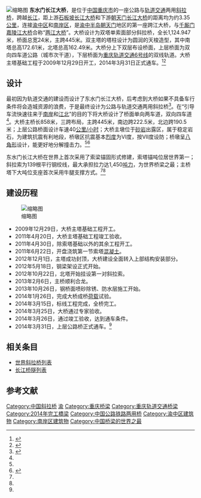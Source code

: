 {{Infobox bridge
|bridge_name=东水门长江大桥
|native_name=
|image=重庆 长江上的渡江大桥.jpg
|caption=
|official_name=
|carries=上层：双向四车道公路<br>下层：[[重庆轨道交通6号线|重庆轨道交通6号线]]
|crosses=[[长江|长江]]
|locale={{flagicon|CHN}}[[重庆市|重庆市]][[渝中区|渝中区]]－[[南岸区|南岸区]]
|maint=
|id=
|designer=招商局重庆交通科研设计院有限公司
|design=[[斜拉桥|斜拉桥]]
|mainspan={{convert|445|m|ft|0}}
|length={{convert|1124.947|m|ft|0}}
|width={{convert|24|m|ft|0}}
|clearance=
|below=
|height={{convert|172.61|m|ft|0}}
|traffic=
|begin=2009年12月29日
|complete=2014年3月15日
|open=2014年3月31日
|closed=
|toll=
|builder=中铁大桥局集团有限公司<br>中铁十三局集团有限公司
|map_cue=
|map_image=
|map_text=
|map_width=
|coordinates={{coord|29.560833|N|106.586944|E|region:CN_type:landmark|display=inline,title}}
|references=
|extra=
}}
[[File:東水門長江大橋.jpg|缩略图]]
'''东水门长江大桥'''，是位于[[中国|中国]][[重庆市|重庆市]]的一座公路与[[轨道交通|轨道交通]]两用[[斜拉桥|斜拉桥]]，跨越[[长江|长江]]，距上游[[石板坡长江大桥|石板坡长江大桥]]和下游[[朝天门长江大桥|朝天门长江大桥]]的距离均为约3.35[[公里|公里]]，连接[[渝中区|渝中区]]和[[南岸区|南岸区]]，是[[渝中半岛|渝中半岛]][[朝天门|朝天门]]地区的第一座跨江大桥，与[[千厮门嘉陵江大桥|千厮门嘉陵江大桥]]合称“[[两江大桥|两江大桥]]”。大桥设计为双塔单索面部分斜拉桥，全长1,124.947米，桥面总宽24米，主跨445米。双主塔的塔柱设计为圆润的天梭造型，其中南塔总高172.61米，北塔总高162.49米。大桥分上下双层布设桥面，上层桥面为双向四车道公路（城市次干道），下层桥面为[[重庆轨道交通6号线|重庆轨道交通6号线]]的双线轨道。大桥主塔基础工程于2009年12月29日开工，2014年3月31日正式通车。<ref name="zxw">{{cite web | url=http://www.chinanews.com/tp/hd2011/2014/03-31/328512.shtml | title=重庆东水门长江大桥通车 大桥修建刷新多项纪录 | publisher=中新网 | date=2014-03-31 | accessdate=2014-04-03 | author=陈超 | archive-date=2014-04-01 | archive-url=https://web.archive.org/web/20140401194701/http://www.chinanews.com//tp/hd2011/2014/03-31/328512.shtml | dead-url=no }}</ref><ref name="dyw">{{cite web | url=http://cq.qq.com/a/20140330/002177_all.htm | title=施工历时4年多 东水门大桥创造多个世界第一 | publisher=重庆晨报 | date=2014-03-30 | accessdate=2014-04-04 | author=蒋艳 刘波 | archive-date=2014-04-07 | archive-url=https://web.archive.org/web/20140407103223/http://cq.qq.com/a/20140330/002177_all.htm | dead-url=no }}</ref>

==设计==
最初因为轨道交通的建设而设计了东水门长江大桥，后考虑到大桥如果不具备车行条件将会造城资源的浪费，于是最终设计为公路与轨道交通两用斜拉桥<ref name="sj">{{cite news|author1=重庆晨报记者|title=东水门大桥为啥这样窄？|url=http://cqcbepaper.cqnews.net/cqcb/html/2014-04/22/content_1736872.htm|accessdate=2016-08-23|agency=重庆晨报|publisher=华龙网|date=2014-04-22|deadurl=yes|archiveurl=https://web.archive.org/web/20161003171422/http://cqcbepaper.cqnews.net/cqcb/html/2014-04/22/content_1736872.htm|archivedate=2016-10-03}}</ref>。在“引导车流快速往来于[[南岸区|南岸]]和[[江北区_(重庆市)|江北]]”的目的下将大桥设计了桥面单向两车道，双向四车道<ref name="sj"/>。大桥主桥长858米，三跨布局，主跨445米，南边跨222.5米，北边跨190.5米；上层公路桥面设计车速40[[公里/小时|公里/小时]]；大桥主墩位于[[砂岩|砂岩]]出露区，属于稳定岩石，为建筑抗震有利地段，桥墩区抗震基本[[烈度|烈度]]为VI度，按VII度设防；桥墩呈[[八角形|八角形]]设计，能更好地分解撞击力。<ref name="dyw"/><ref name="cqsb">{{cite news|author=罗永攀|title=明日零时 东水门长江大桥通车|url=http://news.sina.com.cn/o/2014-03-30/071929824022.shtml|accessdate=2014-04-03|newspaper=重庆商报|date=2014-03-30|archive-date=2014-04-07|archive-url=https://web.archive.org/web/20140407091257/http://news.sina.com.cn/o/2014-03-30/071929824022.shtml|dead-url=no}}</ref>

东水门长江大桥在世界上首次采用了索梁锚固形式修建，索塔锚吨位居世界第一；斜拉索为139根平行钢绞线，最大承担拉力达1,450[[千克力|吨力]]，为世界桥梁之最；主桥塔下大吨位支座首次采用牛腿支撑方式。<ref name="dyw"/><ref name="cqsb"/>

==建设历程==
[[File:Dongshuimen_Yangtze_River_Bridge.JPG|缩略图]]
* 2009年12月29日，大桥主塔基础工程开工。
* 2011年4月20日，大桥主塔基础工程竣工验收。
* 2011年4月30日，除索塔基础以外的其余工程开工。
* 2011年6月22日，开盘浇筑第一节索塔[[混凝土|混凝土]]。
* 2012年12月1日，主塔成功封顶，大桥建设全面转入上部结构安装部分。
* 2012年5月18日，钢梁架设正式开始。
* 2012年10月22日，北塔开始挂设第一对斜拉索。
* 2013年2月6日，主桥顺利合龙。
* 2013年10月26日，钢桥面喷砂除锈、防水层施工开始。
* 2014年1月26日，完成大桥成桥[[荷载|荷载]]试验。
* 2014年3月15日，标线工程完成，全桥完工。
* 2014年3月25日，大桥通过专家验收。
* 2014年3月26日，通过竣工验收，达到通车条件。
* 2014年3月31日，上层公路桥正式通车。<ref name="cqsb"/>

==相关条目==
* [[世界斜拉桥列表|世界斜拉桥列表]]
* [[长江桥隧列表|长江桥隧列表]]

==参考文献==
{{commonscat|Dongshuimen Yangtze River Bridge}}
{{reflist}}

{{Crossings navbox
|structure= [[长江桥隧列表|桥梁与隧道]]
|place= [[长江|长江]]
|bridge= 东水门长江大桥
|bridge signs= 四车道公路<br>[[重庆轨道交通6号线|重庆轨道交通6号线]]
|upstream= [[南紀門長江大橋|南紀門長江大橋]]
|upstream signs= [[重庆轨道交通10号线|重庆轨道交通10号线]]
|downstream= [[朝天门长江大桥|朝天门长江大桥]]
|downstream signs= 六车道公路<br>[[重庆轨道交通环线|重庆轨道交通环线]]
}}
{{重庆桥梁}}

{{DEFAULTSORT:D}}
[[Category:中国斜拉桥|Category:中国斜拉桥]]
[[Category:长江大桥|渝]]
[[Category:重庆桥梁|Category:重庆桥梁]]
[[Category:重庆轨道交通桥梁|Category:重庆轨道交通桥梁]]
[[Category:2014年完工橋梁|Category:2014年完工橋梁]]
[[Category:中国公路铁路两用桥|Category:中国公路铁路两用桥]]
[[Category:渝中区建筑物|Category:渝中区建筑物]]
[[Category:南岸区建筑物|Category:南岸区建筑物]]
[[Category:中国桥梁的世界之最|Category:中国桥梁的世界之最]]